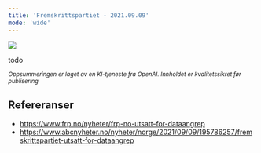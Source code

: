 ```yaml
---
title: 'Fremskrittspartiet - 2021.09.09'
mode: 'wide'
---
```


<Frame>
<img src="/images/frp.png" />
</Frame>

todo

<sup><i>Oppsummeringen er laget av en KI-tjeneste fra OpenAI. Innholdet er kvalitetssikret før publisering</i></sup>

## Refereranser
- https://www.frp.no/nyheter/frp-no-utsatt-for-dataangrep
- https://www.abcnyheter.no/nyheter/norge/2021/09/09/195786257/fremskrittspartiet-utsatt-for-dataangrep
